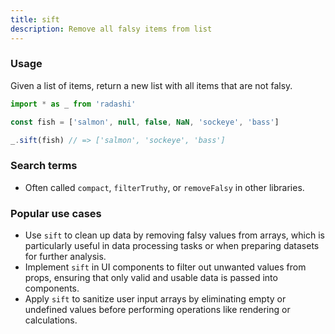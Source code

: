 ```yaml
---
title: sift
description: Remove all falsy items from list
---
```


### Usage

Given a list of items, return a new list with all items that are not falsy.

```ts
import * as _ from 'radashi'

const fish = ['salmon', null, false, NaN, 'sockeye', 'bass']

_.sift(fish) // => ['salmon', 'sockeye', 'bass']
```

### Search terms

- Often called `compact`, `filterTruthy`, or `removeFalsy` in other libraries.

### Popular use cases

- Use `sift` to clean up data by removing falsy values from arrays, which is particularly useful in data processing tasks or when preparing datasets for further analysis.
- Implement `sift` in UI components to filter out unwanted values from props, ensuring that only valid and usable data is passed into components.
- Apply `sift` to sanitize user input arrays by eliminating empty or undefined values before performing operations like rendering or calculations.
